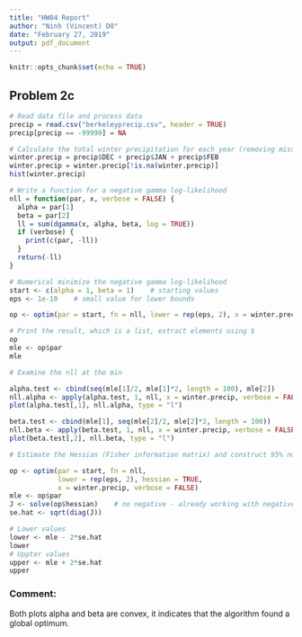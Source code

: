 ```yaml
---
title: "HW04 Report"
author: "Ninh (Vincent) DO"
date: "February 27, 2019"
output: pdf_document
---
```


```r
knitr::opts_chunk$set(echo = TRUE)
```

## Problem 2c

```r
# Read data file and process data
precip = read.csv("berkeleyprecip.csv", header = TRUE)
precip[precip == -99999] = NA

# Calculate the total winter precipitation for each year (removing missing values)
winter.precip = precip$DEC + precip$JAN + precip$FEB
winter.precip = winter.precip[!is.na(winter.precip)]
hist(winter.precip)

# Write a function for a negative gamma log-likelihood
nll = function(par, x, verbose = FALSE) {
  alpha = par[1]
  beta = par[2]
  ll = sum(dgamma(x, alpha, beta, log = TRUE))
  if (verbose) {
    print(c(par, -ll))
  }
  return(-ll)
}

# Numerical minimize the negative gamma log-likelihood
start <- c(alpha = 1, beta = 1)    # starting values
eps <- 1e-10    # small value for lower bounds

op <- optim(par = start, fn = nll, lower = rep(eps, 2), x = winter.precip, verbose = FALSE)

# Print the result, which is a list, extract elements using $ 
op 
mle <- op$par
mle

# Examine the nll at the min

alpha.test <- cbind(seq(mle[1]/2, mle[1]*2, length = 100), mle[2])
nll.alpha <- apply(alpha.test, 1, nll, x = winter.precip, verbose = FALSE)
plot(alpha.test[,1], nll.alpha, type = "l")

beta.test <- cbind(mle[1], seq(mle[2]/2, mle[2]*2, length = 100))
nll.beta <- apply(beta.test, 1, nll, x = winter.precip, verbose = FALSE)
plot(beta.test[,2], nll.beta, type = "l")

# Estimate the Hessian (Fisher information matrix) and construct 95% normal-based confidence interval

op <- optim(par = start, fn = nll,
            lower = rep(eps, 2), hessian = TRUE,
            x = winter.precip, verbose = FALSE)
mle <- op$par
J <- solve(op$hessian)    # no negative - already working with negative ll
se.hat <- sqrt(diag(J))

# Lower values
lower <- mle - 2*se.hat
lower
# Uppter values
upper <- mle + 2*se.hat
upper
```
### Comment:
Both plots alpha and beta are convex, it indicates that the algorithm found a global optimum.
